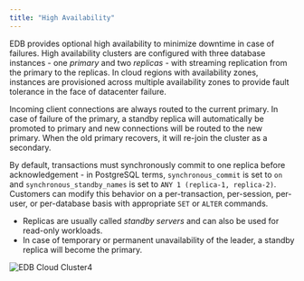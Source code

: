 ```yaml
---
title: "High Availability"
---
```


EDB provides optional high availability to minimize downtime in case of failures. High availability clusters are configured with three database instances - one _primary_ and two _replicas_ - with streaming replication from the primary to the replicas. In cloud regions with availability zones, instances are provisioned across multiple availability zones to provide fault tolerance in the face of datacenter failure.

Incoming client connections are always routed to the current primary. In case of failure of the primary, a standby replica will automatically be promoted to primary and new connections will be routed to the new primary. When the old primary recovers, it will re-join the cluster as a secondary.

 By default, transactions must synchronously commit to one replica before acknowledgement - in PostgreSQL terms, `synchronous_commit` is set to `on` and `synchronous_standby_names` is set to `ANY 1 (replica-1, replica-2)`. Customers can modify this behavior on a per-transaction, per-session, per-user, or per-database basis with appropriate `SET` or `ALTER` commands.

* Replicas are usually called _standby servers_ and can also be used for read-only workloads.
* In case of temporary or permanent unavailability of the leader, a standby replica will become the primary.

![*EDB Cloud Cluster4*](images/high-availibility.png )

